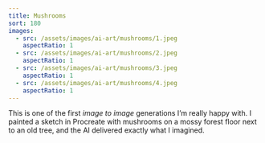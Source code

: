 ```yaml
---
title: Mushrooms
sort: 180
images:
  - src: /assets/images/ai-art/mushrooms/1.jpeg
    aspectRatio: 1
  - src: /assets/images/ai-art/mushrooms/2.jpeg
    aspectRatio: 1
  - src: /assets/images/ai-art/mushrooms/3.jpeg
    aspectRatio: 1
  - src: /assets/images/ai-art/mushrooms/4.jpeg
    aspectRatio: 1
---
```


This is one of the first _image to image_ generations I’m really happy with. I painted a sketch in Procreate with mushrooms on a mossy forest floor next to an old tree, and the AI delivered exactly what I imagined.
